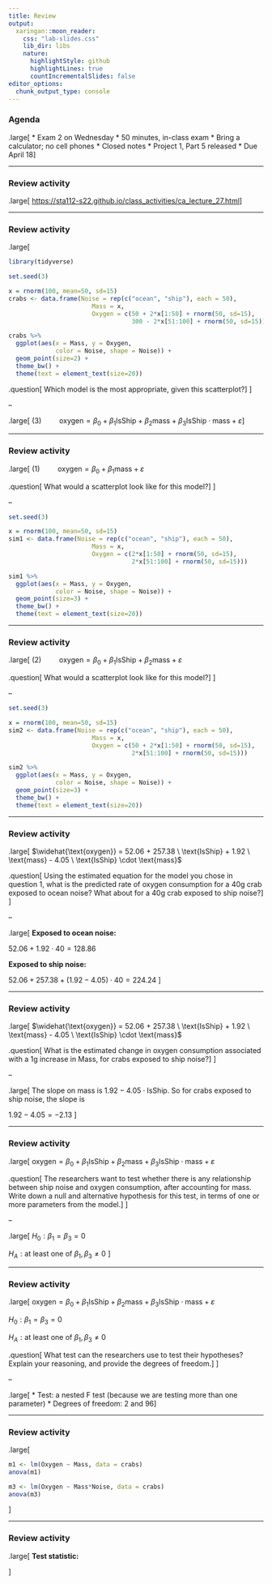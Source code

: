 ```yaml
---
title: Review
output:
  xaringan::moon_reader:
    css: "lab-slides.css"
    lib_dir: libs
    nature:
      highlightStyle: github
      highlightLines: true
      countIncrementalSlides: false
editor_options: 
  chunk_output_type: console
---
```


### Agenda

.large[
* Exam 2 on Wednesday
  * 50 minutes, in-class exam
  * Bring a calculator; no cell phones
  * Closed notes
* Project 1, Part 5 released
  * Due April 18
]

---

### Review activity

.large[
[https://sta112-s22.github.io/class_activities/ca_lecture_27.html](https://sta112-s22.github.io/class_activities/ca_lecture_27.html)
]

---

### Review activity

.large[

```r
library(tidyverse)

set.seed(3)

x = rnorm(100, mean=50, sd=15)
crabs <- data.frame(Noise = rep(c("ocean", "ship"), each = 50),
                       Mass = x,
                       Oxygen = c(50 + 2*x[1:50] + rnorm(50, sd=15),
                                  300 - 2*x[51:100] + rnorm(50, sd=15)))

crabs %>%
  ggplot(aes(x = Mass, y = Oxygen, 
             color = Noise, shape = Noise)) +
  geom_point(size=2) +
  theme_bw() +
  theme(text = element_text(size=20))
```

.question[
Which model is the most appropriate, given this scatterplot?
]
]

--

.large[
$(3) \hspace{1cm} \text{oxygen} = \beta_0 + \beta_1 \text{IsShip} + \beta_2 \text{mass} + \beta_3 \text{IsShip} \cdot \text{mass} +  \varepsilon$
]

---

### Review activity

.large[
$(1) \hspace{1cm} \text{oxygen} = \beta_0 + \beta_1 \text{mass} + \varepsilon$

.question[
What would a scatterplot look like for this model?
]
]

--

```r

set.seed(3)

x = rnorm(100, mean=50, sd=15)
sim1 <- data.frame(Noise = rep(c("ocean", "ship"), each = 50),
                       Mass = x,
                       Oxygen = c(2*x[1:50] + rnorm(50, sd=15),
                                  2*x[51:100] + rnorm(50, sd=15)))

sim1 %>%
  ggplot(aes(x = Mass, y = Oxygen, 
             color = Noise, shape = Noise)) +
  geom_point(size=3) +
  theme_bw() +
  theme(text = element_text(size=20))
```

---

### Review activity

.large[
$(2) \hspace{1cm} \text{oxygen} = \beta_0 + \beta_1 \text{IsShip} + \beta_2 \text{mass} + \varepsilon$

.question[
What would a scatterplot look like for this model?
]
]

--

```r

set.seed(3)

x = rnorm(100, mean=50, sd=15)
sim2 <- data.frame(Noise = rep(c("ocean", "ship"), each = 50),
                       Mass = x,
                       Oxygen = c(50 + 2*x[1:50] + rnorm(50, sd=15),
                                  2*x[51:100] + rnorm(50, sd=15)))

sim2 %>%
  ggplot(aes(x = Mass, y = Oxygen, 
             color = Noise, shape = Noise)) +
  geom_point(size=3) +
  theme_bw() +
  theme(text = element_text(size=20))
```

---

### Review activity

.large[
$\widehat{\text{oxygen}} = 52.06 + 257.38 \ \text{IsShip} + 1.92 \ \text{mass} - 4.05 \ \text{IsShip} \cdot \text{mass}$

.question[
Using the estimated equation for the model you chose in question 1, what is the predicted rate of oxygen consumption for a 40g crab exposed to ocean noise? What about for a 40g crab exposed to ship noise?
]
]

--

.large[
**Exposed to ocean noise:**

$52.06 + 1.92 \cdot 40 = 128.86$

**Exposed to ship noise:**

$52.06 + 257.38 + (1.92 - 4.05) \cdot 40 = 224.24$
]

---

### Review activity

.large[
$\widehat{\text{oxygen}} = 52.06 + 257.38 \ \text{IsShip} + 1.92 \ \text{mass} - 4.05 \ \text{IsShip} \cdot \text{mass}$

.question[
What is the estimated change in oxygen consumption associated with a 1g increase in Mass, for crabs exposed to ship noise?
]
]

--

.large[
The slope on mass is $1.92 - 4.05 \cdot \text{IsShip}$. So for crabs exposed to ship noise, the slope is 

$1.92 - 4.05 = -2.13$
]

---

### Review activity

.large[
$\text{oxygen} = \beta_0 + \beta_1 \text{IsShip} + \beta_2 \text{mass} + \beta_3 \text{IsShip} \cdot \text{mass} +  \varepsilon$

.question[
The researchers want to test whether there is any relationship between ship noise and oxygen consumption, after accounting for mass. Write down a null and alternative hypothesis for this test, in terms of one or more parameters from the model.
]
]

--

.large[
$H_0: \beta_1 = \beta_3 = 0$

$H_A: \text{at least one of } \beta_1, \beta_3 \neq 0$
]

---

### Review activity

.large[
$\text{oxygen} = \beta_0 + \beta_1 \text{IsShip} + \beta_2 \text{mass} + \beta_3 \text{IsShip} \cdot \text{mass} +  \varepsilon$

$H_0: \beta_1 = \beta_3 = 0$

$H_A: \text{at least one of } \beta_1, \beta_3 \neq 0$

.question[
What test can the researchers use to test their hypotheses? Explain your reasoning, and provide the degrees of freedom.
]
]

--

.large[
* Test: a nested F test (because we are testing more than one parameter)
* Degrees of freedom: 2 and 96
]

---

### Review activity

.large[
```r
m1 <- lm(Oxygen ~ Mass, data = crabs)
anova(m1)
```

```r
m3 <- lm(Oxygen ~ Mass*Noise, data = crabs)
anova(m3)
```

]

---

### Review activity

.large[
**Test statistic:**

\begin{align}
F &= \dfrac{\frac{1}{\# \text{parameters tested}} (SSE_{reduced} - SSE_{full})}{\frac{1}{n-p} SSE_{full}} \\
&= \dfrac{\frac{1}{2}(163817 - 26192)}{\frac{1}{96} 26192} \\
&= 252.21
\end{align}
]